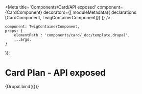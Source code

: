 

<Meta
    title='Components/Card/API exposed'
    component={CardComponent}
    decorators={[
        moduleMetadata({ declarations: [CardComponent, TwigContainerComponent]})
    ]}
/>

    component: TwigContainerComponent,
    props: {
        elementPath : 'components/card/_doc/template.drupal',
        ...args,
    }
});


# Card Plan - API exposed

<Canvas withSource='none'>
    <Story
        name='Drupal - Plan - API exposed'
        height='800px'
        args={{
            cardVariant     : 'plan',
            contentLists    : [
                {
                    title       : 'contentLists.title',
                    description : 'contentLists.description',
                    content     : [
                        {
                            label: 'contentLists.content.label',
                            icon: 'placeholder',
                        }
                    ]
                },
                {
                    title       : 'contentLists.title',
                    description : 'contentLists.description',
                    content     : [
                        {
                            label: 'contentLists.content.label',
                            icon: 'placeholder',
                        }
                    ]
                }
            ],
            promotionBadges : [
                {
                    label    :'promotionBadges.label',
                    iconName : 'placeholder',
                }
            ],
            price           : {
                upperTitle      : 'price.upperTitle',
                upfront         : {
                    label         : 'price.upfront.label',
                    dollar        : 'price.upfront.dollar',
                },
                dollar          : 'price.dollar',
                cent            : 'price.cent',
                promotion       : {
                    title       : 'price.promotion.title',
                    priceStriked: 'price.promotion.priceStriked',
                    priceSaved  : 'price.promotion.priceSaved',
                    savedLabel  : 'price.promotion.savedLabel',
                    superscript : 'price.promotion.superscript',
                    direction   : 'price.promotion.direction',
                },
                details         : 'price.details',
                message         : 'price.message',
                infosSupp       : 'price.infosSupp',
                boxAlignement   : 'price.boxAlignement',
                dashed          : 'price.dashed',
                saved           : 'price.saved',
            },
            badge           : {
                label           : 'badge'
            },
            link            : {
                label           : 'link.label',
                href            : '/'
            },
            iconName        : 'apple',
            upperTitle      : 'upperTitle',
            title           : 'title',
            subtitle        : 'subtitle',
            description     : 'description',
            message         : 'message',
            messageLink     : {
                label           : 'messageLink.label',
                href            : '/'
            },
            note            : 'note',
            buttons           : [
                {
                    label       : 'button.label',
                    hierarchy   : 'primary-alt',
                    href        : 'www.videotron.com',
                },
                {
                    label       : 'button.label',
                    href        : 'www.videotron.com',
                }
            ],
        }}
    >
        {Drupal.bind({})}
    </Story>
</Canvas>
